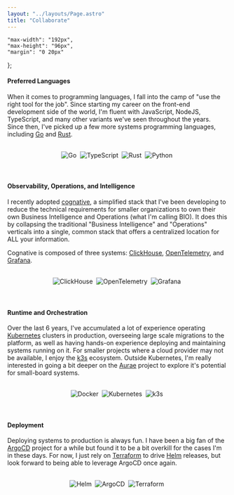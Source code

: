 ```yaml
---
layout: "../layouts/Page.astro"
title: "Collaborate"
---
```


    "max-width": "192px",
    "max-height": "96px",
    "margin": "0 20px"
};

#### Preferred Languages

[Go]: https://go.dev
[Rust]: https://rust-lang.org

When it comes to programming languages, I fall into the camp of "use the right tool for the job". Since starting my
career on the front-end development side of the world, I'm fluent with JavaScript, NodeJS, TypeScript, and many other
variants we've seen throughout the years. Since then, I've picked up a few more systems programming languages, including
[Go][] and [Rust][].

<br/>
<div align="center">
    <img style={dimensions} alt="Go" title="Go" src="https://cdn.jsdelivr.net/gh/devicons/devicon@latest/icons/go/go-original-wordmark.svg" />&nbsp;
    <img style={dimensions} alt="TypeScript" title="TypeScript" src="https://cdn.jsdelivr.net/gh/devicons/devicon@latest/icons/typescript/typescript-original.svg" />&nbsp;
    <img style={dimensions} alt="Rust" title="Rust" src="https://cdn.jsdelivr.net/gh/devicons/devicon@latest/icons/rust/rust-original.svg" />&nbsp;
    <img style={dimensions} alt="Python" title="Python" src="https://cdn.jsdelivr.net/gh/devicons/devicon@latest/icons/python/python-original.svg" />&nbsp;
</div>
<br/>
<br/>

#### Observability, Operations, and Intelligence

[cognative]: https://github.com/mjpitz/cognative
[ClickHouse]: https://clickhouse.com
[OpenTelemetry]: https://opentelemetry.io
[Grafana]: https://grafana.com

I recently adopted [cognative][], a simplified stack that I've been developing to reduce the technical requirements for
smaller organizations to own their own Business Intelligence and Operations (what I'm calling BIO). It does this by
collapsing the traditional "Business Intelligence" and "Operations" verticals into a single, common stack that offers a
centralized location for ALL your information.

Cognative is composed of three systems: [ClickHouse][], [OpenTelemetry][], and [Grafana][].

<br/>
<div align="center">
    <img style={dimensions} alt="ClickHouse" title="ClickHouse" src="https://www.percona.com/blog/wp-content/uploads/2017/10/ClickHouse-MySQL.png" />&nbsp;
    <img style={dimensions} alt="OpenTelemetry" title="OpenTelemetry" src="https://cdn.jsdelivr.net/gh/devicons/devicon@latest/icons/opentelemetry/opentelemetry-original.svg" />&nbsp;
    <img style={dimensions} alt="Grafana" title="Grafana" src="https://cdn.jsdelivr.net/gh/devicons/devicon@latest/icons/grafana/grafana-original.svg" />&nbsp;
</div>
<br/>
<br/>

#### Runtime and Orchestration

[Kubernetes]: https://kubernetes.io
[k3s]: https://k3s.io
[Aurae]: https://github.com/aurae-runtime/aurae

Over the last 6 years, I've accumulated a lot of experience operating [Kubernetes][] clusters in production, overseeing
large scale migrations to the platform, as well as having hands-on experience deploying and maintaining systems running
on it. For smaller projects where a cloud provider may not be available, I enjoy the [k3s][] ecosystem. Outside
Kubernetes, I'm really interested in going a bit deeper on the [Aurae][] project to explore it's potential for
small-board systems.

<br/>
<div align="center">
    <img style={dimensions} alt="Docker" title="Docker" src="https://cdn.jsdelivr.net/gh/devicons/devicon@latest/icons/docker/docker-original.svg" />&nbsp;
    <img style={dimensions} alt="Kubernetes" title="Kubernetes" src="https://cdn.jsdelivr.net/gh/devicons/devicon@latest/icons/kubernetes/kubernetes-plain.svg" />&nbsp;
    <img style={dimensions} alt="k3s" title="k3s" src="https://cdn.jsdelivr.net/gh/devicons/devicon@latest/icons/k3s/k3s-original.svg" />&nbsp;
</div>
<br/>
<br/>

#### Deployment

[ArgoCD]: https://argo-cd.readthedocs.io/en/stable/
[Terraform]: https://terraform.io
[Helm]: https://helm.sh

Deploying systems to production is always fun. I have been a big fan of the [ArgoCD][] project for a while but found it
to be a bit overkill for the cases I'm in these days. For now, I just rely on [Terraform][] to drive [Helm][] releases,
but look forward to being able to leverage ArgoCD once again.

<br/>
<div align="center">
    <img style={dimensions} alt="Helm" title="Helm" src="https://cdn.jsdelivr.net/gh/devicons/devicon@latest/icons/helm/helm-original.svg" />&nbsp;
    <img style={dimensions} alt="ArgoCD" title="ArgoCD" src="https://cdn.jsdelivr.net/gh/devicons/devicon@latest/icons/argocd/argocd-original.svg" />&nbsp;
    <img style={dimensions} alt="Terraform" title="Terraform" src="https://cdn.jsdelivr.net/gh/devicons/devicon@latest/icons/terraform/terraform-original.svg" />&nbsp;
</div>
<br/>
<br/>
